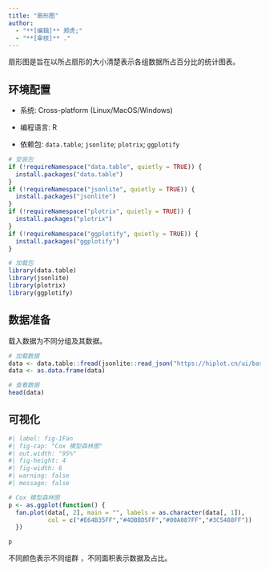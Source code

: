 ```yaml
---
title: "扇形图"
author:
  - "**[编辑]** 郑虎;"
  - "**[审核]** ."
---
```


扇形图是旨在以所占扇形的大小清楚表示各组数据所占百分比的统计图表。

## 环境配置

-   系统: Cross-platform (Linux/MacOS/Windows)

-   编程语言: R

-   依赖包: `data.table`; `jsonlite`; `plotrix`; `ggplotify`

```r
# 安装包
if (!requireNamespace("data.table", quietly = TRUE)) {
  install.packages("data.table")
}
if (!requireNamespace("jsonlite", quietly = TRUE)) {
  install.packages("jsonlite")
}
if (!requireNamespace("plotrix", quietly = TRUE)) {
  install.packages("plotrix")
}
if (!requireNamespace("ggplotify", quietly = TRUE)) {
  install.packages("ggplotify")
}

# 加载包
library(data.table)
library(jsonlite)
library(plotrix)
library(ggplotify)
```

## 数据准备

载入数据为不同分组及其数据。

```r
# 加载数据
data <- data.table::fread(jsonlite::read_json("https://hiplot.cn/ui/basic/fan/data.json")$exampleData$textarea[[1]])
data <- as.data.frame(data)

# 查看数据
head(data)
```

## 可视化

```r
#| label: fig-1Fan
#| fig-cap: "Cox 模型森林图"
#| out.width: "95%"
#| fig-height: 4
#| fig-width: 6
#| warning: false
#| message: false

# Cox 模型森林图
p <- as.ggplot(function() {
  fan.plot(data[, 2], main = "", labels = as.character(data[, 1]),
           col = c("#E64B35FF","#4DBBD5FF","#00A087FF","#3C5488FF"))
  })

p
```

不同颜色表示不同组群 ，不同面积表示数据及占比。
